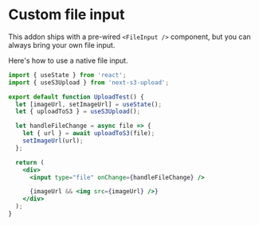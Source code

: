 # Custom file input

This addon ships with a pre-wired `<FileInput />` component, but you can always bring your own file input.

Here's how to use a native file input.

```jsx
import { useState } from 'react';
import { useS3Upload } from 'next-s3-upload';

export default function UploadTest() {
  let [imageUrl, setImageUrl] = useState();
  let { uploadToS3 } = useS3Upload();

  let handleFileChange = async file => {
    let { url } = await uploadToS3(file);
    setImageUrl(url);
  };

  return (
    <div>
      <input type="file" onChange={handleFileChange} />

      {imageUrl && <img src={imageUrl} />}
    </div>
  );
}
```
